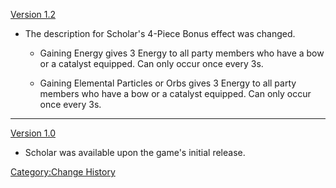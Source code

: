 [[Version 1.2]]
*The description for Scholar's 4-Piece Bonus effect was changed.
**{{Color|Old description:}} Gaining Energy gives 3 Energy to all party members who have a bow or a catalyst equipped. Can only occur once every 3s.
**{{Color|New description:}} Gaining Elemental Particles or Orbs gives 3 Energy to all party members who have a bow or a catalyst equipped. Can only occur once every 3s.
----
[[Version 1.0]]
*Scholar was available upon the game's initial release.
<noinclude>[[Category:Change History]]</noinclude>